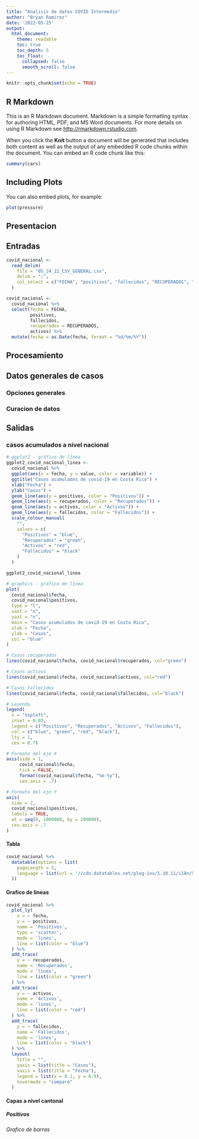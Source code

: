 ---
title: "Analisis de datos COVID Intermedio"
author: "Bryan Ramirez"
date: '2022-05-25'
output:
  html_document:
    theme: readable    
    toc: true
    toc_depth: 5
    toc_float:
      collapsed: false
      smooth_scroll: false
---

```{r setup, include=FALSE}
knitr::opts_chunk$set(echo = TRUE)
```

## R Markdown

This is an R Markdown document. Markdown is a simple formatting syntax for authoring HTML, PDF, and MS Word documents. For more details on using R Markdown see <http://rmarkdown.rstudio.com>.

When you click the **Knit** button a document will be generated that includes both content as well as the output of any embedded R code chunks within the document. You can embed an R code chunk like this:

```{r cars}
summary(cars)
```

## Including Plots

You can also embed plots, for example:

```{r pressure, echo=FALSE}
plot(pressure)
```

## Presentacion

## Entradas

```{r Importación de datos nacionales de covid-19}

covid_nacional <-
  read_delim(
    file = "05_24_22_CSV_GENERAL.csv",
    delim = ";",
    col_select = c("FECHA", "positivos", "fallecidos", "RECUPERADOS", "activos")
  )
```

```{r Transformación de datos nacionales de covid-19}
covid_nacional <-
  covid_nacional %>%
  select(fecha = FECHA,
         positivos,
         fallecidos,
         recuperados = RECUPERADOS,
         activos) %>%
  mutate(fecha = as.Date(fecha, format = "%d/%m/%Y"))
```


## Procesamiento

## Datos generales de casos

### Opciones generales

### Curacion de datos

## Salidas

### casos acumulados a nivel nacional

```{r}
# ggplot2 - gráfico de línea
ggplot2_covid_nacional_linea <-
  covid_nacional %>%
  ggplot(aes(x = fecha, y = value, color = variable)) +
  ggtitle("Casos acumulados de covid-19 en Costa Rica") +
  xlab("Fecha") +
  ylab("Casos") +
  geom_line(aes(y = positivos, color = "Positivos")) +
  geom_line(aes(y = recuperados, color = "Recuperados")) +
  geom_line(aes(y = activos, color = "Activos")) +
  geom_line(aes(y = fallecidos, color = "Fallecidos")) +
  scale_colour_manual(
    "",
    values = c(
      "Positivos" = "blue",
      "Recuperados" = "green",
      "Activos" = "red",
      "Fallecidos" = "black"
    )
  )

ggplot2_covid_nacional_linea

# graphics - gráfico de línea
plot(
  covid_nacional$fecha,
  covid_nacional$positivos,
  type = "l",
  xaxt = "n",
  yaxt = "n",
  main = "Casos acumulados de covid-19 en Costa Rica",
  xlab = "Fecha",
  ylab = "Casos",
  col = "blue"
)

# Casos recuperados
lines(covid_nacional$fecha, covid_nacional$recuperados, col="green")

# Casos activos
lines(covid_nacional$fecha, covid_nacional$activos, col="red")

# Casos fallecidos
lines(covid_nacional$fecha, covid_nacional$fallecidos, col="black")

# Leyenda
legend(
  x = "topleft",
  inset = 0.03,
  legend = c("Positivos", "Recuperados", "Activos", "Fallecidos"),
  col = c("blue", "green", "red", "black"),
  lty = 1,
  cex = 0.7)

# Formato del eje X
axis(side = 1,
     covid_nacional$fecha,
     tick = FALSE,
     format(covid_nacional$fecha, "%m-%y"),
     cex.axis = .7)

# Formato del eje Y
axis(
  side = 2,
  covid_nacional$positivos,
  labels = TRUE,  
  at = seq(0, 1000000, by = 200000),
  cex.axis = .7
)
```


#### Tabla

```{r}
covid_nacional %>%
  datatable(options = list(
    pageLength = 5,
    language = list(url = '//cdn.datatables.net/plug-ins/1.10.11/i18n/Spanish.json')
  ))
```


#### Grafico de lineas

```{r plotly - gráfico de línea}

covid_nacional %>%
  plot_ly(
    x = ~ fecha,
    y = ~ positivos,
    name = 'Positivos',
    type = 'scatter',
    mode = 'lines',
    line = list(color = "blue")
  ) %>%
  add_trace(
    y = ~ recuperados,
    name = 'Recuperados',
    mode = 'lines',
    line = list(color = "green")
  ) %>%
  add_trace(
    y = ~ activos,
    name = 'Activos',
    mode = 'lines',
    line = list(color = "red")
  ) %>%
  add_trace(
    y = ~ fallecidos,
    name = 'Fallecidos',
    mode = 'lines',
    line = list(color = "black")
  ) %>%
  layout(
    title = "",
    yaxis = list(title = "Casos"),
    xaxis = list(title = "Fecha"),
    legend = list(x = 0.1, y = 0.9),
    hovermode = "compare"
  )
```


#### Capas a nivel cantonal

##### Positivos 

###### Grafico de barras

